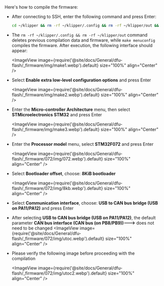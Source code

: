 Here's how to compile the firmware:

* After connecting to SSH, enter the following command and press Enter:

    ```bash
    cd ~/klipper && rm -rf ~/klipper/.config && rm -rf ~/klipper/out && make menuconfig
    ```

* The `rm -rf ~/klipper/.config && rm -rf ~/klipper/out` command deletes previous compilation data and firmware, while `make menuconfig` compiles the firmware. After execution, the following interface should appear:

    <ImageView image={require('@site/docs/General/dfu-flash/_firmware/img/make1.webp').default} size="100%" align="Center" />

* Select **Enable extra low-level configuration options** and press Enter

    <ImageView image={require('@site/docs/General/dfu-flash/_firmware/img/make2.webp').default} size="100%" align="Center" />

* Enter the **Micro-controller Architecture** menu, then select **STMicroelectronics STM32** and press Enter

    <ImageView image={require('@site/docs/General/dfu-flash/_firmware/img/make3.webp').default} size="100%" align="Center" />

* Enter the **Processor model** menu, select **STM32F072** and press Enter

    <ImageView image={require('@site/docs/General/dfu-flash/_firmware/072/img/072.webp').default} size="100%" align="Center" />

* Select **Bootloader offset**, choose: **8KiB bootloader**

    <ImageView image={require('@site/docs/General/dfu-flash/_firmware/072/img/8kb.webp').default} size="100%" align="Center" />

* Select **Communication interface**, choose: **USB to CAN bus bridge (USB on PA11/PA12)** and press Enter
* After selecting **USB to CAN bus bridge (USB on PA11/PA12)**, the default parameter **CAN bus interface (CAN bus (on PB8/PB9))--->** does not need to be changed
    <ImageView image={require('@site/docs/General/dfu-flash/_firmware/072/img/utoc.webp').default} size="100%" align="Center" />   
    
* Please verify the following image before proceeding with the compilation

    <ImageView image={require('@site/docs/General/dfu-flash/_firmware/072/img/utoc2.webp').default} size="100%" align="Center" />